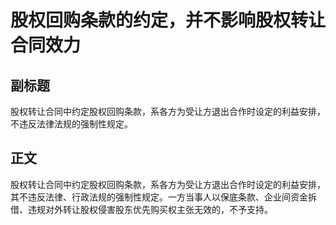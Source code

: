 # 股权回购条款的约定，并不影响股权转让合同效力
## 副标题
股权转让合同中约定股权回购条款，系各方为受让方退出合作时设定的利益安排，不违反法律法规的强制性规定。
## 正文
股权转让合同中约定股权回购条款，系各方为受让方退出合作时设定的利益安排，其不违反法律、行政法规的强制性规定。一方当事人以保底条款、企业间资金拆借、违规对外转让股权侵害股东优先购买权主张无效的，不予支持。